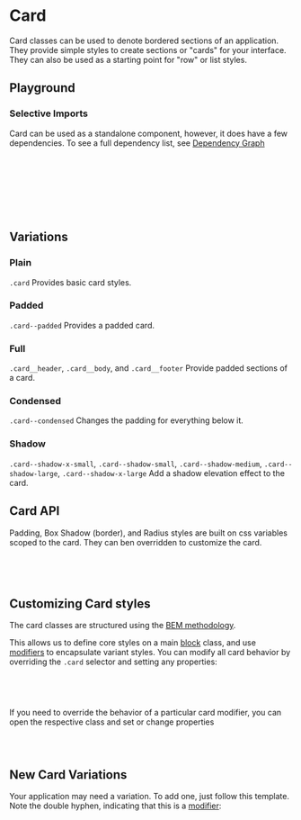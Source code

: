 

<Meta of={CardStories} />

# Card

<div
  dangerouslySetInnerHTML={{
    __html: createSourceCodeLink({ link: 'components/card.css' }).outerHTML,
  }}
></div>

Card classes can be used to denote bordered sections of an application. They provide simple styles to create sections or "cards" for your interface. They can also be used as a starting point for "row" or list styles.

## Playground

<Canvas of={CardStories.Plain} />
<Controls of={CardStories.Plain} />

### Selective Imports

Card can be used as a standalone component, however, it does have a few dependencies. To see a full dependency list, see [Dependency Graph](?path=/docs/overview-selective-imports--docs#dependencies)

```css
/* Depends on */
@import '@rolemodel/optics/dist/css/core/fonts';
@import '@rolemodel/optics/dist/css/core/tokens';
@import '@rolemodel/optics/dist/css/core/base';

/* Component */
@import '@rolemodel/optics/dist/css/components/card';
```

## Variations

### Plain

`.card` Provides basic card styles.

<Canvas of={CardStories.Plain} />

### Padded

`.card--padded` Provides a padded card.

<Canvas of={CardStories.Padded} />

### Full

`.card__header`, `.card__body`, and `.card__footer` Provide padded sections of a card.

<Canvas of={CardStories.Full} />

### Condensed

`.card--condensed` Changes the padding for everything below it.

<Canvas of={CardStories.Condensed} />

### Shadow

`.card--shadow-x-small`, `.card--shadow-small`, `.card--shadow-medium`, `.card--shadow-large`, `.card--shadow-x-large` Add a shadow elevation effect to the card.

<Canvas of={CardStories.Shadow} />

## Card API

Padding, Box Shadow (border), and Radius styles are built on css variables scoped to the card. They can ben overridden to customize the card.

```css
--_op-card-padding
--_op-card-box-shadow
--_op-card-radius
```

## Customizing Card styles

<div
  dangerouslySetInnerHTML={{
    __html: createAlert({
      title: 'Important!',
      description: 'These patterns represent how to customize the style of the card for your project.',
    }).outerHTML,
  }}
></div>

The card classes are structured using the [BEM methodology](https://getbem.com/naming).

This allows us to define core styles on a main [block](https://getbem.com/naming/#block) class, and use [modifiers](https://getbem.com/naming/#modifier) to encapsulate variant styles. You can modify all card behavior by overriding the `.card` selector and setting any properties:

```css
.card {
  font-size: var(--op-font-2x-large);
}
```

If you need to override the behavior of a particular card modifier, you can open the respective class and set or change properties

```css
.card--modifier {
}
```

## New Card Variations

<div
  dangerouslySetInnerHTML={{
    __html: createAlert({
      title: 'Important!',
      description: 'These patterns represent how to create new variations of the card for your project.',
    }).outerHTML,
  }}
></div>

Your application may need a variation. To add one, just follow this template. Note the double hyphen, indicating that this is a [modifier](https://getbem.com/naming/#modifier):

```css
.card--{name} {
  background-color:
  color:
}
```

```css
.card--purple {
  --_op-card-radius: var(--op-radius-large);

  font-size: var(--op-font-2x-large);

  .card__header {
    background-color: purple;
    color: white;
  }
}
```

